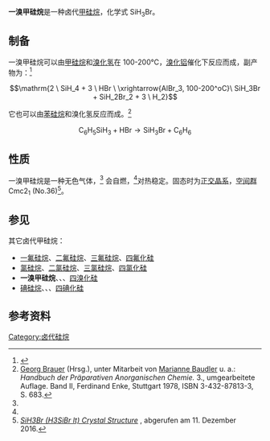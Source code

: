 {{Chembox
|ImageFile=Monobromsilan.svg
|Section1={{Chembox Identifiers
 | CASNo             = 13465-73-1
 | PubChem         = 61621
|SMILES=[SiH3]Br
}}
|Section2={{Chembox Properties
 | Appearance= 无色气体<ref name="William M. Haynes">{{Literatur| Autor=William M. Haynes | Titel=CRC Handbook of Chemistry and Physics, 93rd Edition  | Verlag=CRC Press | ISBN=978-1-4398-8050-0 | Jahr=2016 | Online={{Google Buch | BuchID=c1rNBQAAQBAJ | Seite=87 }} | Seiten=87 }}</ref>
 |Si=1|H=3|Br=1
 | Density= 4.538 g·l<sup>−1</sup><ref name="William M. Haynes" />
 | MeltingPt= −94 [[摄氏度|°C]]<ref name="William M. Haynes" />
 | BoilingPt= 1.9 °C<ref name="William M. Haynes" />
}}
|Section8={{Chembox Related
|OtherAnions=[[一氟硅烷|一氟硅烷]]<br />[[氯硅烷|氯硅烷]]<br />[[碘硅烷|碘硅烷]]
|OtherCations=[[一溴甲烷|一溴甲烷]]<br />[[一溴甲锗烷|一溴甲锗烷]]
}}
}}

'''一溴甲硅烷'''是一种卤代[[甲硅烷|甲硅烷]]，化学式 SiH<sub>3</sub>Br。

==制备 ==
一溴甲硅烷可以由[[甲硅烷|甲硅烷]]和[[溴化氢|溴化氢]]在 100-200℃，[[溴化铝|溴化铝]]催化下反应而成，副产物为{{ld|二溴甲硅烷|Dibromsilan}}：<ref name="E. G. Rochow">{{Literatur| Autor=E. G. Rochow | Titel=The Chemistry of Silicon Pergamon International Library of Science, Technology, Engineering and Social Studies | Verlag=Elsevier | ISBN=978-1-4831-8755-6 | Jahr=2013 | Online={{Google Buch | BuchID=PEP-BAAAQBAJ | Seite=1366 }} | Seiten=1366,1371 }}</ref>
:<math>\mathrm{2 \ SiH_4 + 3 \ HBr \ \xrightarrow{AlBr_3, 100-200^oC}\ SiH_3Br + SiH_2Br_2 + 3 \ H_2}</math>

它也可以由[[苯硅烷|苯硅烷]]和溴化氢反应而成。<ref name="brauer">[[Georg_Brauer|Georg Brauer]] (Hrsg.), unter Mitarbeit von [[Marianne_Baudler|Marianne Baudler]] u. a.: ''Handbuch der Präparativen Anorganischen Chemie.'' 3., umgearbeitete Auflage. Band II, Ferdinand Enke, Stuttgart 1978, ISBN 3-432-87813-3, S. 683.</ref>
:<math>\mathrm{C_6H_5SiH_3 + HBr \longrightarrow SiH_3Br + C_6H_6}</math>

== 性质==
一溴甲硅烷是一种无色气体，<ref name="William M. Haynes" /> 会自燃，<ref name="E. G. Rochow" />对热稳定。固态时为[[正交晶系|正交晶系]]，[[空间群|空间群]] Cmc2<sub>1</sub> (No.36)<ref name="springer.com">[http://materials.springer.com/isp/crystallographic/docs/sd_1405801 ''SiH3Br (H3SiBr lt) Crystal Structure''] {{Wayback|url=http://materials.springer.com/isp/crystallographic/docs/sd_1405801 |date=20161211202216 }}, abgerufen am 11. Dezember 2016.</ref>。

==参见==
其它卤代甲硅烷：
*[[一氟硅烷|一氟硅烷]]、[[二氟硅烷|二氟硅烷]]、[[三氟硅烷|三氟硅烷]]、[[四氟化硅|四氟化硅]]
*[[氯硅烷|氯硅烷]]、[[二氯硅烷|二氯硅烷]]、[[三氯硅烷|三氯硅烷]]、[[四氯化硅|四氯化硅]]
*'''一溴甲硅烷'''、{{ld|二溴甲硅烷|Dibromsilan}}、{{ld|三溴甲硅烷|Tribromsilan}}、[[四溴化硅|四溴化硅]]
*[[碘硅烷|碘硅烷]]、{{ld|二碘甲硅烷|Diiodsilan}}、{{ld|三碘甲硅烷|Triiodsilan}}、[[四碘化硅|四碘化硅]]

== 参考资料==
{{reflist}}
{{硅化合物}}

[[Category:卤代硅烷|Category:卤代硅烷]]